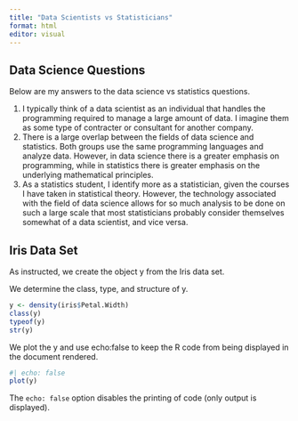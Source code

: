 ```yaml
---
title: "Data Scientists vs Statisticians"
format: html
editor: visual
---
```


## Data Science Questions

Below are my answers to the data science vs statistics questions.

<ol>

<li>
I typically think of a data scientist as an individual that handles the programming required to manage a large amount of data. I imagine them as some type of contracter or consultant for another company.
</li>

<li>
There is a large overlap between the fields of data science and statistics. Both groups use the same programming languages and analyze data. However, in data science there is a greater emphasis on programming, while in statistics there is greater emphasis on the underlying mathematical principles.
</li>

<li>
As a statistics student, I identify more as a statistician, given the courses I have taken in statistical theory. However, the technology associated with the field of data science allows for so much analysis to be done on such a large scale that most statisticians probably consider themselves somewhat of a data scientist, and vice versa.
</li>

</ol>

## Iris Data Set

As instructed, we create the object y from the Iris data set.

We determine the class, type, and structure of y.

```r
y <- density(iris$Petal.Width)
class(y)
typeof(y)
str(y)
```

We plot the y and use echo:false to keep the R code from being displayed in the document rendered.

```r
#| echo: false
plot(y)
```

The `echo: false` option disables the printing of code (only output is displayed).
